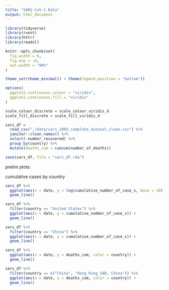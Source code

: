```yaml
---
title: "SARS-CoV-1 Data"
output: html_document
---
```


```r
library(tidyverse)
library(rvest)
library(httr)
library(readxl)

knitr::opts_chunk$set(
  fig.width = 6,
  fig.asp = .6,
  out.width = "90%"
)

theme_set(theme_minimal() + theme(legend.position = "bottom"))

options(
  ggplot2.continuous.colour = "viridis",
  ggplot2.continuous.fill = "viridis"
)

scale_colour_discrete = scale_colour_viridis_d
scale_fill_discrete = scale_fill_viridis_d
```

```r
sars_df = 
  read_csv("./data/sars_2003_complete_dataset_clean.csv") %>% 
  janitor::clean_names() %>% 
  select(-number_recovered) %>% 
  group_by(country) %>% 
  mutate(deaths_cum = cumsum(number_of_deaths))

save(sars_df, file = "sars_df.rda")
```

prelim plots:

cumulative cases by country
```r
sars_df %>% 
  ggplot(aes(x = date, y = log(cumulative_number_of_case_s, base = 10), color = country)) +
  geom_line()
```

```r
sars_df %>% 
  filter(country == "United States") %>% 
  ggplot(aes(x = date, y = cumulative_number_of_case_s)) +
  geom_line()
```

```r
sars_df %>% 
  filter(country == "China") %>% 
  ggplot(aes(x = date, y = cumulative_number_of_case_s)) +
  geom_line()
```

```r
sars_df %>% 
  ggplot(aes(x = date, y = deaths_cum, color = country)) +
  geom_line()
```

```r
sars_df %>% 
  filter(country == c("China", "Hong Kong SAR, China")) %>% 
  ggplot(aes(x = date, y = deaths_cum, color = country)) +
  geom_line()
```
